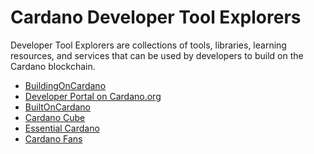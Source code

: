 
# Cardano Developer Tool Explorers

<Callout type="info" emoji="ℹ️">
Developer Tool Explorers are collections of tools, libraries, learning resources, and services that can be used by developers to build on the Cardano blockchain. 
</Callout>

- [BuildingOnCardano](https://buildingoncardano.dev/) 
- [Developer Portal on Cardano.org](https://developers.cardano.org/tools/) 
- [BuiltOnCardano](https://builtoncardano.com/ecosystem/developer-tools)
- [Cardano Cube](https://www.cardanocube.io/collections/developer-tools)
- [Essential Cardano](https://www.essentialcardano.io/article/a-list-of-community-built-developer-tools-on-cardano)
- [Cardano Fans](https://cardano.fans/our-work)

